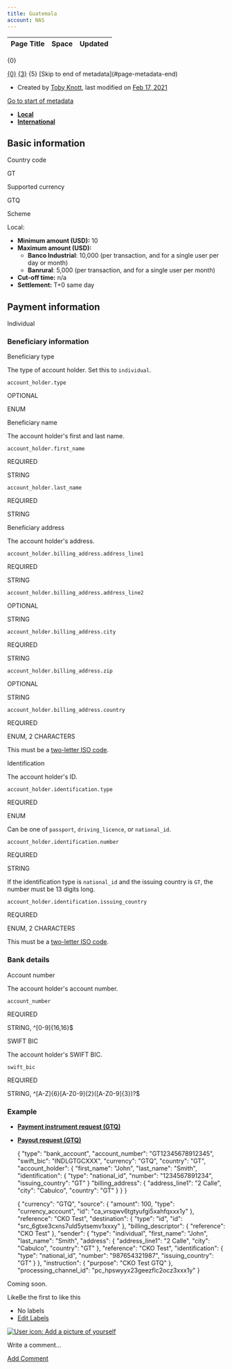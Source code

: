 ```yaml
---
title: Guatemala
account: NAS
---
```


<table class="aui"> <thead> <tr class="header"> <th class="search-result-title">Page Title</th> <th class="search-result-space">Space</th> <th class="search-result-date">Updated</th> </tr> </thead> </table> <p class="search-result-count">{0}</p> <tr class="search-result"> <td class="search-result-title"><a href="{1}" class="content-type-{2}"><span>{0}</span></a></td> <td class="search-result-space"><a class="space" href="/display/{4}/" title="{3}">{3}</a></td> <td class="search-result-date"><span class="date" title="{6}">{5}</span></td> </tr> [Skip to end of metadata](#page-metadata-end)

*   Created by [Toby Knott](    /display/~toby.knott
    ), last modified on [Feb 17, 2021](/pages/diffpagesbyversion.action?pageId=20120101&selectedPageVersions=9&selectedPageVersions=10 "Show changes")

[Go to start of metadata](#page-metadata-start)

*   [**Local**](#tabs-bd5d235a-e760-4015-99b2-7d6398ed09ce-1)
*   [**International**](#tabs-bd5d235a-e760-4015-99b2-7d6398ed09ce-2)

Basic information
-----------------

  

Country code

GT

Supported currency

GTQ

Scheme

Local:

*   **Minimum amount (USD):** 10
*   **Maximum amount (USD):**
    *   **Banco Industrial**: 10,000 (per transaction, and for a single user per day or month)
    *   **Banrural**: 5,000 (per transaction, and for a single user per month)
*   **Cut-off time:** n/a
*   **Settlement:** T+0 same day

Payment information
-------------------

 Individual

### Beneficiary information

Beneficiary type

The type of account holder. Set this to `individual`.

`account_holder.type`

OPTIONAL

ENUM

Beneficiary name

The account holder's first and last name.

`account_holder.first_name`

REQUIRED

STRING

`account_holder.last_name`

REQUIRED

STRING

Beneficiary address

The account holder's address.

  

  

  

  

  

  

  

  

`account_holder.billing_address.address_line1`

REQUIRED

STRING

`account_holder.billing_address.address_line2`

OPTIONAL

STRING

`account_holder.billing_address.city`

REQUIRED

STRING

`account_holder.billing_address.zip`

OPTIONAL

STRING

`account_holder.billing_address.country`

REQUIRED

ENUM, 2 CHARACTERS

This must be a [two-letter ISO code](/display/DOCS/Country+codes).

Identification  
  

The account holder's ID.  
  

`account_holder.identification.type`

REQUIRED

ENUM

Can be one of `passport`, `driving_licence`, or `national_id`.

`account_holder.identification.number`

REQUIRED

STRING

If the identification type is `national_id` and the issuing country is `GT`, the number must be 13 digits long.

`account_holder.identification.issuing_country`

REQUIRED

ENUM, 2 CHARACTERS

This must be a [two-letter ISO code](/display/DOCS/Country+codes).

### Bank details

  

Account number

The account holder's account number.

`account_number`

REQUIRED

STRING, ^\[0-9\]{16,16}$

SWIFT BIC

The account holder's SWIFT BIC.

`swift_bic`

REQUIRED

STRING, ^\[A-Z\]{6}\[A-Z0-9\]{2}(\[A-Z0-9\]{3})?$

### Example

*   [**Payment instrument request (GTQ)**](#tabs-4b658280-10b4-4960-b9d1-0b3a4759c9ea-1)
*   [**Payout request (GTQ)**](#tabs-4b658280-10b4-4960-b9d1-0b3a4759c9ea-2)

    {
      "type": "bank_account",
      "account_number": "GT12345678912345",
      "swift_bic": "INDLGTGCXXX",
      "currency": "GTQ",
      "country": "GT",
      "account_holder": {
        "first_name": "John",
        "last_name": "Smith",
    	"identification": {
          "type": "national_id",
          "number": "1234567891234",
          "issuing_country": "GT"
        }
        "billing_address": {
          "address_line1": "2 Calle",
          "city": "Cabulco",
          "country": "GT"
        }
      }
    }

    {
      "currency": "GTQ",
      "source": {
        "amount": 100,
        "type": "currency_account",
        "id": "ca_vrsqwv6tgtyufgi5xahfqxxx1y"
      },
      "reference": "CKO Test",
      "destination": {
        "type": "id",
        "id": "src_6gtxe3cxns7uld5ytsemv1xxxy"
      },
      "billing_descriptor": {
        "reference": "CKO Test"
      },
      "sender": {
        "type": "individual",
        "first_name": "John",
        "last_name": "Smith",
        "address": {
          "address_line1": "2 Calle",
          "city": "Cabulco",
          "country": "GT"
        },
        "reference": "CKO Test",
        "identification": {
          "type": "national_id",
          "number": "987654321987",
          "issuing_country": "GT"
        }
      },
      "instruction": {
        "purpose": "CKO Test GTQ"
      },
      "processing_channel_id": "pc_hpswyyx23geezflc2ocz3xxx1y"
    }

Coming soon.

LikeBe the first to like this

*   No labels
*   [Edit Labels](# "Edit Labels (Type 'l')")

[![User icon: Add a picture of yourself](/s/en_GB/7901/abf7b35644d5a5d1d7e4b0969a83e8eb2b569fb5/_/images/icons/profilepics/add_profile_pic.svg)](/users/profile/editmyprofilepicture.action)

Write a comment…

[Add Comment](/display/x/Guatemala?showComments=true&showCommentArea=true#addcomment)
